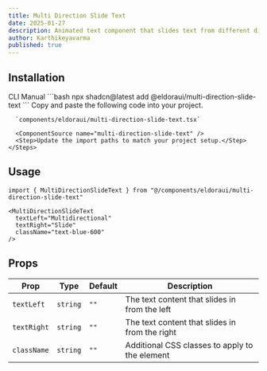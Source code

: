 ```yaml
---
title: Multi Direction Slide Text
date: 2025-01-27
description: Animated text component that slides text from different directions with smooth motion effects.
author: Karthikeyavarma
published: true
---
```


<ComponentPreview name="multi-direction-slide-text-demo" />

## Installation

<Tabs defaultValue="cli">
  <TabsList>
    <TabsTrigger value="cli">CLI</TabsTrigger>
    <TabsTrigger value="manual">Manual</TabsTrigger>
  </TabsList>
  <TabsContent value="cli">
    ```bash 
    npx shadcn@latest add @eldoraui/multi-direction-slide-text
    ```
  </TabsContent>
  <TabsContent value="manual">
    <Steps>
      <Step>Copy and paste the following code into your project.</Step>

      `components/eldoraui/multi-direction-slide-text.tsx`

      <ComponentSource name="multi-direction-slide-text" />
      <Step>Update the import paths to match your project setup.</Step>
    </Steps>

  </TabsContent>
</Tabs>

## Usage

```tsx showLineNumbers
import { MultiDirectionSlideText } from "@/components/eldoraui/multi-direction-slide-text"
```

```tsx showLineNumbers
<MultiDirectionSlideText
  textLeft="Multidirectional"
  textRight="Slide"
  className="text-blue-600"
/>
```

## Props

| Prop        | Type     | Default | Description                                    |
| ----------- | -------- | ------- | ---------------------------------------------- |
| `textLeft`  | `string` | `""`    | The text content that slides in from the left  |
| `textRight` | `string` | `""`    | The text content that slides in from the right |
| `className` | `string` | `""`    | Additional CSS classes to apply to the element |
